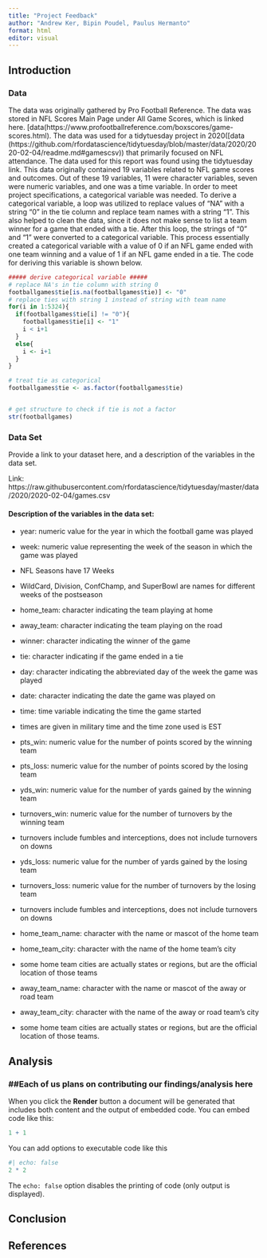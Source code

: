 ```yaml
---
title: "Project Feedback"
author: "Andrew Ker, Bipin Poudel, Paulus Hermanto"
format: html
editor: visual
---
```


## Introduction

### **Data**

The data was originally gathered by Pro Football Reference. The data was stored in NFL Scores Main Page under All Game Scores, which is linked here. \[data(https://www.profootballreference.com/boxscores/game-scores.html). The data was used for a tidytuesday project in 2020(\[data (https://github.com/rfordatascience/tidytuesday/blob/master/data/2020/2020-02-04/readme.md#gamescsv)) that primarily focused on NFL attendance. The data used for this report was found using the tidytuesday link. This data originally contained 19 variables related to NFL game scores and outcomes. Out of these 19 variables, 11 were character variables, seven were numeric variables, and one was a time variable. In order to meet project specifications, a categorical variable was needed. To derive a categorical variable, a loop was utilized to replace values of "NA" with a string "0" in the tie column and replace team names with a string "1". This also helped to clean the data, since it does not make sense to list a team winner for a game that ended with a tie. After this loop, the strings of "0" and "1" were converted to a categorical variable. This process essentially created a categorical variable with a value of 0 if an NFL game ended with one team winning and a value of 1 if an NFL game ended in a tie. The code for deriving this variable is shown below.

```r
##### derive categorical variable #####
# replace NA's in tie column with string 0
footballgames$tie[is.na(footballgames$tie)] <- "0"
# replace ties with string 1 instead of string with team name
for(i in 1:5324){
  if(footballgames$tie[i] != "0"){
    footballgames$tie[i] <- "1"
    i < i+1
  }
  else{
    i <- i+1
  }
}

# treat tie as categorical
footballgames$tie <- as.factor(footballgames$tie)


# get structure to check if tie is not a factor
str(footballgames)
```

### **Data Set**

Provide a link to your dataset here, and a description of the variables in the data set.

Link: https://raw.githubusercontent.com/rfordatascience/tidytuesday/master/data/2020/2020-02-04/games.csv

#### Description of the variables in the data set:

-   year: numeric value for the year in which the football game was played

-   week: numeric value representing the week of the season in which the game was played

 + NFL Seasons have 17 Weeks

 + WildCard, Division, ConfChamp, and SuperBowl are names for different weeks of the postseason

-   home_team: character indicating the team playing at home

-   away_team: character indicating the team playing on the road

-   winner: character indicating the winner of the game

-   tie: character indicating if the game ended in a tie

-   day: character indicating the abbreviated day of the week the game was played

-   date: character indicating the date the game was played on

-   time: time variable indicating the time the game started

 + times are given in military time and the time zone used is EST

-   pts_win: numeric value for the number of points scored by the winning team

-   pts_loss: numeric value for the number of points scored by the losing team

-   yds_win: numeric value for the number of yards gained by the winning team

-   turnovers_win: numeric value for the number of turnovers by the winning team

 + turnovers include fumbles and interceptions, does not include turnovers on downs

-   yds_loss: numeric value for the number of yards gained by the losing team

-   turnovers_loss: numeric value for the number of turnovers by the losing team

 + turnovers include fumbles and interceptions, does not include turnovers on downs

-   home_team_name: character with the name or mascot of the home team

-   home_team_city: character with the name of the home team's city

 + some home team cities are actually states or regions, but are the official location of those teams

-   away_team_name: character with the name or mascot of the away or road team

-   away_team_city: character with the name of the away or road team's city

 + some home team cities are actually states or regions, but are the official location of those teams.

## Analysis

### ##Each of us plans on contributing our findings/analysis here

When you click the **Render** button a document will be generated that includes both content and the output of embedded code. You can embed code like this:

```r
1 + 1
```

You can add options to executable code like this

```r
#| echo: false
2 * 2
```

The `echo: false` option disables the printing of code (only output is displayed).

## Conclusion

## References
